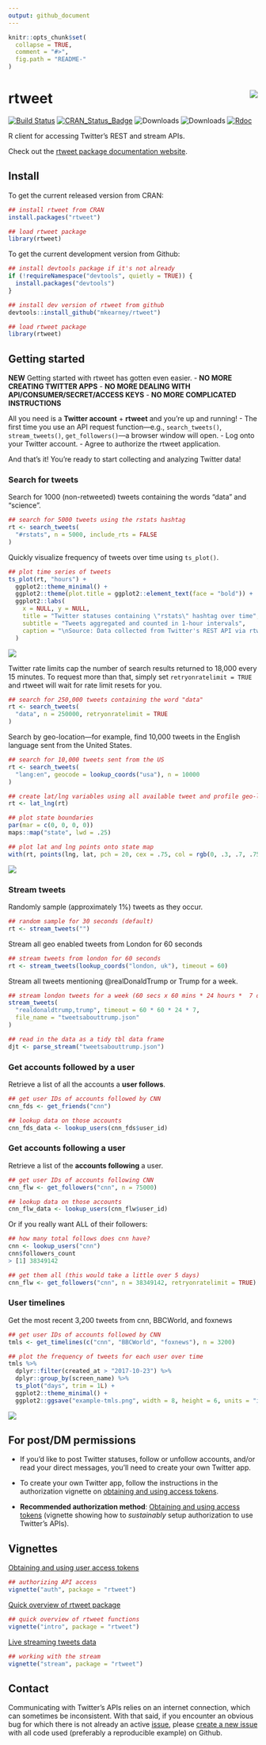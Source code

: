 ```yaml
---
output: github_document
---
```


<!-- README.md is generated from README.Rmd. Please edit that file -->
```r
knitr::opts_chunk$set(
  collapse = TRUE,
  comment = "#>",
  fig.path = "README-"
)
```

# rtweet <img src="man/figures/logo.png" align="right" />

[![Build Status](https://travis-ci.org/mkearney/rtweet.svg?branch=master)](https://travis-ci.org/mkearney/rtweet)
[![CRAN_Status_Badge](http://www.r-pkg.org/badges/version/rtweet)](https://CRAN.R-project.org/package=rtweet)
![Downloads](https://cranlogs.r-pkg.org/badges/rtweet)
![Downloads](https://cranlogs.r-pkg.org/badges/grand-total/rtweet)
<!-- [![Travis-CI Build Status](https://travis-ci.org/mkearney/rtweet.svg?branch=master)](https://travis-ci.org/mkearney/rtweet) -->
<!-- [![Coverage Status](https://img.shields.io/codecov/c/github/mkearney/rtweet/master.svg)](https://codecov.io/gh/mkearney/rtweet) -->
[![Rdoc](http://www.rdocumentation.org/badges/version/rtweet)](http://www.rdocumentation.org/packages/rtweet)

R client for accessing Twitter's REST and stream APIs.

Check out the [rtweet package documentation website](http://rtweet.info).

Install
-------

To get the current released version from CRAN:
```r
## install rtweet from CRAN
install.packages("rtweet")

## load rtweet package
library(rtweet)
```

To get the current development version from Github:
```r
## install devtools package if it's not already
if (!requireNamespace("devtools", quietly = TRUE)) {
  install.packages("devtools")
}

## install dev version of rtweet from github
devtools::install_github("mkearney/rtweet")

## load rtweet package
library(rtweet)
```

## Getting started

**NEW** Getting started with rtweet has gotten even easier.
- **NO MORE CREATING TWITTER APPS**
- **NO MORE DEALING WITH API/CONSUMER/SECRET/ACCESS KEYS**
- **NO MORE COMPLICATED INSTRUCTIONS**

All you need is a **Twitter account** + **rtweet** and you're up and running!
- The first time you use an API request function---e.g.,
`search_tweets()`, `stream_tweets()`, `get_followers()`---a browser
window will open.
- Log onto your Twitter account.
- Agree to authorize the rtweet application.

And that's it! You're ready to start collecting and analyzing Twitter
data!

### Search for tweets

Search for 1000 (non-retweeted) tweets containing the words "data" and
"science".
```r
## search for 5000 tweets using the rstats hashtag
rt <- search_tweets(
  "#rstats", n = 5000, include_rts = FALSE
)
```

Quickly visualize frequency of tweets over time using `ts_plot()`.
```r
## plot time series of tweets
ts_plot(rt, "hours") +
  ggplot2::theme_minimal() +
  ggplot2::theme(plot.title = ggplot2::element_text(face = "bold")) +
  ggplot2::labs(
    x = NULL, y = NULL,
    title = "Twitter statuses containing \"rstats\" hashtag over time",
    subtitle = "Tweets aggregated and counted in 1-hour intervals",
    caption = "\nSource: Data collected from Twitter's REST API via rtweet"
  )
```
![](example-rstatsts.png)

Twitter rate limits cap the number of search results returned to
18,000 every 15 minutes. To request more than that, simply set
`retryonratelimit = TRUE` and rtweet will wait for rate limit
resets for you.
```r
## search for 250,000 tweets containing the word "data"
rt <- search_tweets(
  "data", n = 250000, retryonratelimit = TRUE
)
```

Search by geo-location---for example, find 10,000 tweets in the English
language sent from the United States.
```r
## search for 10,000 tweets sent from the US
rt <- search_tweets(
  "lang:en", geocode = lookup_coords("usa"), n = 10000
)

## create lat/lng variables using all available tweet and profile geo-location data
rt <- lat_lng(rt)

## plot state boundaries
par(mar = c(0, 0, 0, 0))
maps::map("state", lwd = .25)

## plot lat and lng points onto state map
with(rt, points(lng, lat, pch = 20, cex = .75, col = rgb(0, .3, .7, .75)))
```
![](example-statemap.png)

### Stream tweets

Randomly sample (approximately 1%) tweets as they occur.
```r
## random sample for 30 seconds (default)
rt <- stream_tweets("")
```

Stream all geo enabled tweets from London for 60 seconds
```r
## stream tweets from london for 60 seconds
rt <- stream_tweets(lookup_coords("london, uk"), timeout = 60)
```

Stream all tweets mentioning @realDonaldTrump or Trump for a week.
```r
## stream london tweets for a week (60 secs x 60 mins * 24 hours *  7 days)
stream_tweets(
  "realdonaldtrump,trump", timeout = 60 * 60 * 24 * 7,
  file_name = "tweetsabouttrump.json"
)

## read in the data as a tidy tbl data frame
djt <- parse_stream("tweetsabouttrump.json")
```

### Get accounts followed by a user

Retrieve a list of all the accounts a **user follows**.
```r
## get user IDs of accounts followed by CNN
cnn_fds <- get_friends("cnn")

## lookup data on those accounts
cnn_fds_data <- lookup_users(cnn_fds$user_id)
```

### Get accounts following a user

Retrieve a list of the **accounts following** a user.
```r
## get user IDs of accounts following CNN
cnn_flw <- get_followers("cnn", n = 75000)

## lookup data on those accounts
cnn_flw_data <- lookup_users(cnn_flw$user_id)
```

Or if you really want ALL of their followers:
```r
## how many total follows does cnn have?
cnn <- lookup_users("cnn")
cnn$followers_count
> [1] 38349142

## get them all (this would take a little over 5 days)
cnn_flw <- get_followers("cnn", n = 38349142, retryonratelimit = TRUE)
```

### User timelines

Get the most recent 3,200 tweets from cnn, BBCWorld, and foxnews
```r
## get user IDs of accounts followed by CNN
tmls <- get_timelines(c("cnn", "BBCWorld", "foxnews"), n = 3200)

## plot the frequency of tweets for each user over time
tmls %>%
  dplyr::filter(created_at > "2017-10-23") %>%
  dplyr::group_by(screen_name) %>%
  ts_plot("days", trim = 1L) +
  ggplot2::theme_minimal() +
  ggplot2::ggsave("example-tmls.png", width = 8, height = 6, units = "in")
```

![](example-tmls.png)


## For post/DM permissions

- If you'd like to post Twitter statuses, follow or unfollow accounts,
and/or read your direct messages, you'll need to create your own
Twitter app.
- To create your own Twitter app, follow the instructions in the
  authorization vignette on [obtaining and using access tokens](http://rtweet.info/index.html).

- **Recommended authorization method**:
[Obtaining and using access tokens](http://rtweet.info/articles/auth.html)
(vignette showing how to *sustainably* setup authorization to use
Twitter's APIs).

## Vignettes

[Obtaining and using user access tokens](http://rtweet.info/articles/auth.html)
```r
## authorizing API access
vignette("auth", package = "rtweet")
```

[Quick overview of rtweet package](http://rtweet.info/articles/intro.html)
```r
## quick overview of rtweet functions
vignette("intro", package = "rtweet")
```

[Live streaming tweets data](http://rtweet.info/articles/stream.html)
```r
## working with the stream
vignette("stream", package = "rtweet")
```

## Contact

Communicating with Twitter's APIs relies on an internet connection,
which can sometimes be inconsistent. With
that said, if you encounter an obvious bug for which there is not
already an active [issue](https://github.com/mkearney/rtweet/issues),
please
[create a new issue](https://github.com/mkearney/rtweet/issues/new)
with all code used (preferably a reproducible example) on Github.
